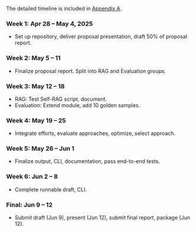 
The detailed timeline is included in [Appendix A](#appendix-a).

### Week 1: Apr 28 – May 4, 2025

- Set up repository, deliver proposal presentation, draft 50% of proposal report.

### Week 2: May 5 – 11
- Finalize proposal report. Split into RAG and Evaluation groups.

### Week 3: May 12 – 18
- RAG: Test Self-RAG script, document.
- Evaluation: Extend module, add 10 golden samples.

### Week 4: May 19 – 25
- Integrate efforts, evaluate approaches, optimize, select approach.

### Week 5: May 26 – Jun 1
- Finalize output, CLI, documentation, pass end-to-end tests.

### Week 6: Jun 2 – 8
- Complete runnable draft, CLI.

### Final: Jun 9 – 12
- Submit draft (Jun 9), present (Jun 12), submit final report, package (Jun 12).
